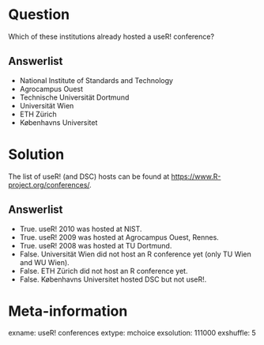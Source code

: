 Question
========
Which of these institutions already hosted a useR! conference?

Answerlist
----------
* National Institute of Standards and Technology
* Agrocampus Ouest
* Technische Universität Dortmund
* Universität Wien
* ETH Zürich
* Københavns Universitet


Solution
========
The list of useR! (and DSC) hosts can be found at <https://www.R-project.org/conferences/>.

Answerlist
----------
* True. useR! 2010 was hosted at NIST.
* True. useR! 2009 was hosted at Agrocampus Ouest, Rennes.
* True. useR! 2008 was hosted at TU Dortmund.
* False. Universität Wien did not host an R conference yet (only TU Wien and WU Wien).
* False. ETH Zürich did not host an R conference yet.
* False. Københavns Universitet hosted DSC but not useR!.

Meta-information
================
exname: useR! conferences
extype: mchoice
exsolution: 111000
exshuffle: 5
